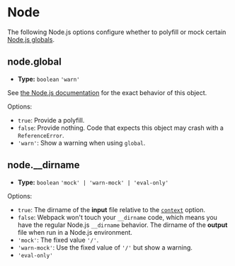 
<WebpackLicense from="https://webpack.js.org/configuration/node/" />

# Node

The following Node.js options configure whether to polyfill or mock certain [Node.js globals](https://nodejs.org/docs/latest/api/globals.html).

## node.global

- **Type:** `boolean` `'warn'`

See [the Node.js documentation](https://nodejs.org/api/globals.html#globals_global) for the exact behavior of this object.

Options:

- `true`: Provide a polyfill.
- `false`: Provide nothing. Code that expects this object may crash with a `ReferenceError`.
- `'warn'`: Show a warning when using `global`.

## node.\_\_dirname

- **Type:** `boolean` `'mock' | 'warn-mock' | 'eval-only'`

Options:

- `true`: The dirname of the **input** file relative to the [`context`](/config/context) option.
- `false`: Webpack won't touch your `__dirname` code, which means you have the regular Node.js `__dirname` behavior. The dirname of the **output** file when run in a Node.js environment.
- `'mock'`: The fixed value `'/'`.
- `'warn-mock'`: Use the fixed value of `'/'` but show a warning.
- `'eval-only'`
